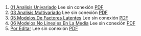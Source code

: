 1. [01 Analisis Univariado](https://achalmaedison.netlify.app/econometria/02-macroeconometria/2021-09-20-01-analisis-univariado) Lee sin conexión [PDF](https://achalmaedison.netlify.app/econometria/02-macroeconometria/2021-09-20-01-analisis-univariado/index.pdf)
2. [03 Analisis Multivariado](https://achalmaedison.netlify.app/econometria/02-macroeconometria/2021-09-27-03-analisis-multivariado) Lee sin conexión [PDF](https://achalmaedison.netlify.app/econometria/02-macroeconometria/2021-09-27-03-analisis-multivariado/index.pdf)
3. [05 Modelos De Factores Latentes](https://achalmaedison.netlify.app/econometria/02-macroeconometria/2021-10-04-05-modelos-de-factores-latentes) Lee sin conexión [PDF](https://achalmaedison.netlify.app/econometria/02-macroeconometria/2021-10-04-05-modelos-de-factores-latentes/index.pdf)
4. [06 Modelos No Lineales En La Media](https://achalmaedison.netlify.app/econometria/02-macroeconometria/2021-10-11-06-modelos-no-lineales-en-la-media) Lee sin conexión [PDF](https://achalmaedison.netlify.app/econometria/02-macroeconometria/2021-10-11-06-modelos-no-lineales-en-la-media/index.pdf)
5. [Por Editar](https://achalmaedison.netlify.app/econometria/02-macroeconometria/2024-03-31-por-editar) Lee sin conexión [PDF](https://achalmaedison.netlify.app/econometria/02-macroeconometria/2024-03-31-por-editar/index.pdf)
